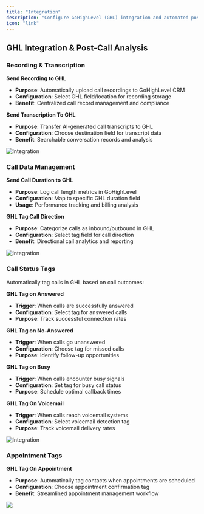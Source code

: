 ```yaml
---
title: "Integration"
description: "Configure GoHighLevel (GHL) integration and automated post-call analysis workflows. This section enables seamless data synchronization between your AI agent and GHL CRM system."
icon: "link"
---
```

## GHL Integration & Post-Call Analysis

### Recording & Transcription

**Send Recording to GHL**
- **Purpose**: Automatically upload call recordings to GoHighLevel CRM
- **Configuration**: Select GHL field/location for recording storage
- **Benefit**: Centralized call record management and compliance

**Send Transcription To GHL**
- **Purpose**: Transfer AI-generated call transcripts to GHL
- **Configuration**: Choose destination field for transcript data
- **Benefit**: Searchable conversation records and analysis

![Integration](/images/ai/recording-transcription.png)
### Call Data Management

**Send Call Duration to GHL**
- **Purpose**: Log call length metrics in GoHighLevel
- **Configuration**: Map to specific GHL duration field
- **Usage**: Performance tracking and billing analysis

**GHL Tag Call Direction**
- **Purpose**: Categorize calls as inbound/outbound in GHL
- **Configuration**: Select tag field for call direction
- **Benefit**: Directional call analytics and reporting

![Integration](/images/ai/data-call.png)
### Call Status Tags

Automatically tag calls in GHL based on call outcomes:

**GHL Tag on Answered**
- **Trigger**: When calls are successfully answered
- **Configuration**: Select tag for answered calls
- **Purpose**: Track successful connection rates

**GHL Tag on No-Answered**
- **Trigger**: When calls go unanswered
- **Configuration**: Choose tag for missed calls
- **Purpose**: Identify follow-up opportunities

**GHL Tag on Busy**
- **Trigger**: When calls encounter busy signals
- **Configuration**: Set tag for busy call status
- **Purpose**: Schedule optimal callback times

**GHL Tag On Voicemail**
- **Trigger**: When calls reach voicemail systems
- **Configuration**: Select voicemail detection tag
- **Purpose**: Track voicemail delivery rates

![Integration](/images/ai/status-tag.png)
### Appointment Tags

**GHL Tag On Appointment**
- **Purpose**: Automatically tag contacts when appointments are scheduled
- **Configuration**: Choose appointment confirmation tag
- **Benefit**: Streamlined appointment management workflow

![](/images/ai/appointment-tag.png)
